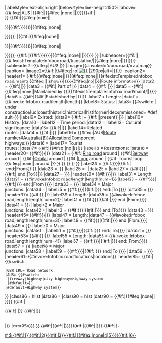 {{Infobox
|bodystyle=width:300px; font-size:90%; padding:0
|headerstyle={{#invoke:Infobox road|headerStyle}}
|labelstyle=text-align:right
|belowstyle=line-height:150%
<!-- ROUTE MARKER AND ROUTE NAME -->
|above={{#ifeq:{{{country|}}}|AUS
|{{#if:{{{name|}}}|{{{name}}}|{{#ifeq:{{Infobox road/name/AUS|state={{{state|¬}}}|type={{{type|}}}|route={{{route}}}}}|none||{{Infobox road/name/AUS|state={{{state|¬}}}|type={{{type|}}}|route={{{route}}}}}|}}}}{{#if:{{{alternate_name|}}}|<br /><span style="font-weight:normal;">{{{alternate_name|}}}</span>}}
{{#if:{{{marker_image|}}}|{{#ifeq:{{{marker_image|}}}|none||<p style="margin:6px 0 2px 0">{{{marker_image}}}</p>}}|{{#if:{{{state|{{{province|{{{country|}}}}}}}}}|{{#ifeq:{{Infobox road/shieldmain/{{Infobox road/meta/mask/country|{{{state|}}}{{{province|}}}|{{{country|}}}}}|province={{{province|¬}}}|state={{{state|¬}}}|type={{{type|}}}|county={{{county|}}}|route={{{route|}}}|subtype={{Infobox road/meta/mask/subtype1|{{{subtype|}}}}}}}|none||<p style="margin:6px 0 2px 0">{{Infobox road/shieldmain/{{Infobox road/meta/mask/country|{{{state|}}}{{{province|}}}|{{{country|}}}}}|province={{{province|¬}}}|state={{{state|¬}}}|type={{{type|}}}|county={{{county|}}}|route={{{route|}}}|subtype={{Infobox road/meta/mask/subtype1|{{{subtype|}}}}}}}</p>}}}}}}
|{{#if:{{{marker_image|}}}|{{#ifeq:{{{marker_image|}}}|none||<p style="margin:0 0 4px 0">{{{marker_image}}}</p>}}|{{#if:{{{state|{{{province|{{{country|}}}}}}}}}|{{#ifeq:{{Infobox road/shieldmain/{{Infobox road/meta/mask/country|{{{state|}}}{{{province|}}}|{{{country|}}}}}|province={{{province|¬}}}|state={{{state|¬}}}|type={{{type|}}}|county={{{county|}}}|route={{{route|}}}|subtype={{Infobox road/meta/mask/subtype1|{{{subtype|}}}}}}}|none||<p style="margin:0 0 4px 0">{{Infobox road/shieldmain/{{Infobox road/meta/mask/country|{{{state|}}}{{{province|}}}|{{{country|}}}}}|province={{{province|¬}}}|state={{{state|¬}}}|type={{{type|}}}|county={{{county|}}}|route={{{route|}}}|subtype={{Infobox road/meta/mask/subtype1|{{{subtype|}}}}}}}</p>}}}}}}
{{#if:{{{name|}}}|{{{name}}}|{{#if:{{{state|{{{province|{{{country|}}}}}}}}}|{{#ifeq:{{Infobox road/name/{{Infobox road/meta/mask/country|{{{state|}}}{{{province|}}}|{{{country|}}}}}|province={{{province|¬}}}|state={{{state|¬}}}|type={{{type|}}}|subtype={{Infobox road/meta/mask/subtype1|{{{subtype|}}}}}|route={{{route}}}|county={{{county|}}}}}|none||{{Infobox road/name/{{Infobox road/meta/mask/country|{{{state|}}}{{{province|}}}|{{{country|}}}}}|province={{{province|¬}}}|state={{{state|¬}}}|type={{{type|}}}|subtype={{Infobox road/meta/mask/subtype1|{{{subtype|}}}}}|route={{{route}}}|county={{{county|}}}}}|}}}}}}
}}
|subheader={{#if:{{{translation|}}}|<big>{{{translation}}}</big>|{{#ifexist:Template:Infobox road/translation/{{Infobox road/meta/mask/country|{{{state|}}}{{{province|}}}|{{{country|}}}}}|{{#ifeq:{{Infobox road/translation/{{Infobox road/meta/mask/country|{{{state|}}}{{{province|}}}|{{{country|}}}}}|province={{{province|¬}}}|state={{{state|¬}}}|type={{{type|}}}|subtype={{{subtype|}}}|route={{{route|}}}}}|none||<big>{{Infobox road/translation/{{Infobox road/meta/mask/country|{{{state|}}}{{{province|}}}|{{{country|}}}}}|province={{{province|¬}}}|state={{{state|¬}}}|type={{{type|}}}|subtype={{{subtype|}}}|route={{{route|}}}}}</big>}}|}}}}
|subheader2={{#ifeq:{{{country|}}}|AUS||{{{alternate_name|}}}}}
<!-- MAP -->
|image={{#invoke:Infobox road/map|map}}
|caption={{{map_notes|}}}
|image2={{#if:{{{photo|}}}{{{image|}}}|{{#ifeq:{{Infobox road/hide/photo|{{{state|}}}{{{province|}}}|{{{country|}}}}}|no|[[File:{{{photo|}}}{{{image|}}}|290px|alt={{{photo_alt|}}}{{{image_alt|}}}]]|}}|}}
|caption2={{{photo_notes|}}}{{{image_notes|}}}
<!-- ROUTE INFORMATION -->
|header1= {{#if:{{{section|}}}{{#ifeq:{{{maint|}}}|none||{{{maint|}}}}}{{#ifeq:{{{maint|}}}|none||{{#ifexist:Template:Infobox road/maint/{{Infobox road/meta/mask/country|{{{state|}}}{{{province|}}}|{{{country|}}}}}|{{#ifeq:{{Infobox road/maint/{{Infobox road/meta/mask/country|{{{state|}}}{{{province|}}}|{{{country|}}}}}|state={{{state|¬}}}|province={{{province|¬}}}|type={{{type|}}}}}|||show}}|}}}}{{{time_period|}}}{{{length_mi|}}}{{{length_km|}}}{{{length_notes|}}}{{{established|}}}{{{formed|}}}{{{history|}}}{{{spur_of|}}}{{{restrictions|}}}{{#ifeq:{{Infobox road/hide/tourist|{{{state|}}}{{{province|}}}|{{{country|}}}}}|no|{{{tourist|}}}|}}{{{allocation|}}}{{{status|}}}|Route information}}
|data2  = {{#if:{{{spur_of|}}}|{{Infobox road/meta/spur of|{{{type|}}}|{{{subtype|}}}|{{{spur_type|}}}|{{{spur_of}}}|{{{country|}}}|{{{province|}}}|{{{state|}}}|{{{county|}}}}}|}}
|data3  = {{#if:{{{e-road|}}}{{{ahn|}}}{{{tahn|}}}|{{{e-road-shield|}}}{{{ahn-shield|}}}{{{tahn-shield|}}} Part of {{{e-road|}}}{{{ahn|}}}{{{tahn|}}}|}}
|data4  = {{#if:{{{section|}}}|{{Infobox road/law/{{Infobox road/meta/mask/country|{{{state|}}}{{{province|}}}|{{{country|}}}}}|province={{{province|¬}}}|state={{{state|¬}}}|type={{{type|}}}|route={{{route}}}|section={{{section}}}|subsection={{{subsection|}}}}}|}}
|data5  = {{#if:{{{maint|}}}|{{#ifeq:{{{maint|}}}|none||Maintained by {{{maint}}}}}|{{#ifexist:Template:Infobox road/maint/{{Infobox road/meta/mask/country|{{{state|}}}{{{province|}}}|{{{country|}}}}}|{{Infobox road/maint/{{Infobox road/meta/mask/country|{{{state|}}}{{{province|}}}|{{{country|}}}}}|province={{{province|¬}}}|state={{{state|¬}}}|type={{{type|}}}}}|}}}}
|data6  = {{#if:{{{time_period|}}}|{{#if:{{{established_by|}}}|Established by {{{established_by}}}|}}|}}
|label7 = Length:
|data7  = {{#invoke:Infobox road/length|length}}
|label8= Status:
|data8= {{#switch:{{lc:{{{header_type|}}}}} | under construction|uc|const|historic|historical|hist|former|decommissioned={{{status|}}}|#default=}}
|label9= Existed:
|data9= {{#if:{{{established|}}}{{{formed|}}}|{{{established|}}}{{{formed|}}} – {{#if:{{{decommissioned|}}}{{{deleted|}}}|{{{decommissioned|}}}{{{deleted|}}}|present}}|}}
|label10= History:
|data10= {{{history|}}}
|label12 = Time period:
|data12  = {{{time_period|}}}
|label13= Cultural<br>significance:
|data13= {{#if:{{{time_period|}}}|{{{significance|}}}|}}
|label14= Related<br>routes:
|data14 = {{#if:{{{time_period|}}}|{{{related|}}}|}}
|label16 = {{#ifeq:{{{country|}}}|AUS|[[Route number#Australia{{!}}Allocation]]:|Component<br>highways:}}
|data16  = {{{allocation|}}}
|label17= Tourist<br>routes:
|data17= {{#if:{{{tourist|}}}|{{#ifeq:{{Infobox road/hide/tourist|{{{state|}}}{{{province|}}}|{{{country|}}}}}|no|{{{tourist|}}}|}}|}}
|label18 = Restrictions:
|data18  = {{{restrictions|}}}
<!-- MAJOR JUNCTIONS (FOR MOST ROUTES) -->
|header20= {{#if:{{{terminus_a|{{{end_a|}}}}}}{{{beltway_city|}}}{{{orbital|}}}{{{loop|}}}{{{tloop|}}}{{{junction|}}}|{{{section0|Major junctions}}}}}
|data21  = {{#if:{{{ring_road|}}}|[[Ring road]] around {{{ring_road}}}|<!--
           -->{{#if:{{{beltway_city|}}}|[[Beltway]] around {{{beltway_city}}}|<!--
              -->{{#if:{{{orbital|}}}|[[Orbital road|Orbital]] around {{{orbital}}}|<!--
                 -->{{#if:{{{loop|}}}|[[Loop road|Loop]] around {{{loop}}}|<!--
                    -->{{#if:{{{tloop|}}}|Tourist loop {{#ifeq:{{{tloop}}}|none|| around {{{tloop}}}|}} }} }} }} }} }}
|label23 = {{#if:{{{terminus_a|{{{end_a|}}}}}}|{{#if:{{{direction_a|}}}|{{{direction_a}}}&nbsp;end:|From:}}|}}
|data23  = {{{terminus_a|{{{end_a|}}}}}}
|label25 = &nbsp;
|data25  = {{{junction|}}}
|label27 = {{#if:{{{terminus_b|{{{end_b|}}}}}}|{{#if:{{{direction_b|}}}|{{{direction_b}}}&nbsp;end:|To:}}|}}
|data27  = {{{terminus_b|{{{end_b|}}}}}}
<!-- MAJOR JUNCTIONS (IF DIVIDED IN UP TO FOUR SECTIONS) -->
|header29= {{#if:{{{length_mi1|}}}{{{length_km1|}}}{{{direction_a1|}}}{{{terminus_a1|{{{end_a1|}}}}}}|{{{section1|Section 1}}}}}
|label31 = Length:
|data31  = {{#invoke:Infobox road/length|length|num=1}}
|label33 = {{#if:{{{terminus_a1|{{{end_a1|}}}}}}|{{#if:{{{direction_a|}}}{{{direction_a1|}}}|{{{direction_a1|{{{direction_a|}}}}}}&nbsp;end:|From:}}}}
|data33  = {{{terminus_a1|{{{end_a1|}}}}}}
|label34 = Major<br>junctions:
|data34  = {{{junction1|}}}
|label35 = {{#if:{{{terminus_b1||{{{end_b1|}}}}}}|{{#if:{{{direction_b|}}}{{{direction_b1|}}}|{{{direction_b1|{{{direction_b|}}}}}}&nbsp;end:|To:}}}}
|data35  = {{{terminus_b1||{{{end_b1|}}}}}}
|header37= {{#if:{{{length_mi2|}}}{{{length_km2|}}}{{{direction_a2|}}}{{{terminus_a2|{{{end_a2|}}}}}}|{{{section2|Section 2}}}}}
|label39 = Length:
|data39  = {{#invoke:Infobox road/length|length|num=2}}
|label41 = {{#if:{{{terminus_a2|{{{end_a2|}}}}}}|{{#if:{{{direction_a|}}}{{{direction_a2|}}}|{{{direction_a2|{{{direction_a|}}}}}}&nbsp;end:|From:}}}}
|data41  = {{{terminus_a2|{{{end_a2|}}}}}}
|label42 = Major<br>junctions:
|data42  = {{{junction2|}}}
|label43 = {{#if:{{{terminus_b2||{{{end_b2|}}}}}}|{{#if:{{{direction_b|}}}{{{direction_b2|}}}|{{{direction_b2|{{{direction_b|}}}}}}&nbsp;end:|To:}}}}
|data43  = {{{terminus_b2||{{{end_b2|}}}}}}
|header45= {{#if:{{{length_mi3|}}}{{{length_km3|}}}{{{direction_a3|}}}{{{terminus_a3|{{{end_a3|}}}}}}|{{{section3|Section 3}}}}}
|label47 = Length:
|data47  = {{#invoke:Infobox road/length|length|num=3}}
|label49 = {{#if:{{{terminus_a3|{{{end_a3|}}}}}}|{{#if:{{{direction_a|}}}{{{direction_a3|}}}|{{{direction_a3|{{{direction_a|}}}}}}&nbsp;end:|From:}}}}
|data49  = {{{terminus_a3|{{{end_a3|}}}}}}
|label50 = Major<br>junctions:
|data50  = {{{junction3|}}}
|label51 = {{#if:{{{terminus_b3||{{{end_b3|}}}}}}|{{#if:{{{direction_b|}}}{{{direction_b3|}}}|{{{direction_b3|{{{direction_b|}}}}}}&nbsp;end:|To:}}}}
|data51  = {{{terminus_b3||{{{end_b|3}}}}}}
|header53= {{#if:{{{length_mi4|}}}{{{length_km4|}}}{{{direction_a4|}}}{{{terminus_a4|{{{end_a4|}}}}}}|{{{section4|Section 4}}}}}
|label55 = Length:
|data55  = {{#invoke:Infobox road/length|length|num=4}}
|label57 = {{#if:{{{terminus_a4|{{{end_a4|}}}}}}|{{#if:{{{direction_a|}}}{{{direction_a4|}}}|{{{direction_a4|{{{direction_a|}}}}}}&nbsp;end:|From:}}}}
|data57  = {{{terminus_a4|{{{end_a4|}}}}}}
|label58 = Major<br>junctions:
|data58  = {{{junction4|}}}
|label59 = {{#if:{{{terminus_b4||{{{end_b4|}}}}}}|{{#if:{{{direction_b|}}}{{{direction_b4|}}}|{{{direction_b4|{{{direction_b|}}}}}}&nbsp;end:|To:}}}}
|data59  = {{{terminus_b4||{{{end_b4|}}}}}}
<!-- LOCATION INFORMATION (SOME PARAMETERS ARE DISABLED FOR CERTAIN COUNTRIES) -->
|header61={{#invoke:Infobox road/locations|locations}}
<!-- HIGHWAY SYSTEM -->
|header85= {{#if:{{{state|}}}{{{province|}}}{{{country|}}}{{{type|}}}{{{system|}}}|{{#switch: {{{country|}}}
 |GBR|IRL= Road network
 |AUS= {{#switch:{{{type|}}}
  |freeway|highway|city highway=Highway system
  |#default=}}
 |#default=Highway system}}
}}
|class86 = hlist
|data86  = {{{system|}}}
<!-- LINKS AND BROWSE SECTION -->
|class90 = hlist
|data90   = {{#if:{{{state|}}}{{{province|}}}{{{country|}}}{{{type|}}}|{{#ifeq:{{Infobox road/browselinks/{{Infobox road/meta/mask/country|{{{state|}}}{{{province|}}}|{{{country|}}}}}|province={{{province|¬}}}|state={{{state|¬}}}|type={{{type|}}}|county={{{county|}}}|route={{{route|}}}}}|none||
{{Infobox road/browselinks/{{Infobox road/meta/mask/country|{{{state|}}}{{{province|}}}|{{{country|}}}}}|province={{{province|¬}}}|state={{{state|¬}}}|type={{{type|}}}|county={{{county|}}}|route={{{route|}}}}}
}}}}
{{#if:{{{previous_route|}}}{{{browse|}}}|<table style="width:100%; background:none; border-collapse:collapse">{{#if:{{{previous_route|}}}|
{{Infobox road/meta/browse|country={{Infobox road/meta/mask/country|{{{state|}}}{{{province|}}}|{{{country|}}}}}|state={{{state|¬}}}|province={{{province|¬}}}|county={{{county|}}}|previous_type={{{previous_type|}}}|previous_route={{{previous_route|}}}|browse_route={{{browse_route|}}}|next_type={{{next_type|}}}|next_route={{{next_route|}}}|previous_dab={{{previous_dab|}}}|next_dab={{{next_dab|}}}}}|}}
{{#if:{{{browse|}}}|{{{browse}}}|}}</table>|}}
<!-- HISTORICAL DESIGNATION, NRHP, EMBEDDED INFOBOXES -->
|data95={{{nrhp|{{{embedded|}}}}}}
}}<!--
// ERROR TRACKING CATEGORIES //
-->{{#if:{{{type|}}}|{{#if:{{{state|}}}{{{province|}}}{{{country|}}}||[[Category:Infobox road transclusion errors|# {{PAGENAME}}]]}}}}{{#if:{{{spur_of|}}}|{{#if:{{{spur_type|}}}||[[Category:Infobox road transclusion errors|$ {{PAGENAME}}]]}}}}{{Infobox road/meta/errors|country={{{country|}}}|province={{{province|}}}|state={{{state|}}}|{{{countries|}}}|{{{regions|}}}|{{{provinces|}}}|{{{rural_municipalities|}}}|{{{cities|}}}{{{towns|}}}{{{villages|}}}|{{{destinations|}}}|{{{tourist|}}}|{{{states|}}}|{{{photo|}}}}}{{#if:{{{header_color|}}}{{{header_type|}}}{{{map_custom|}}}{{{marker_image|}}}{{{name|}}}|[[Category:Infobox road temporary tracking category 1|{{#if:{{{header_color|}}}|1}}{{#if:{{{header_type|}}}|2}}{{#if:{{{map_custom|}}}|3}}{{#if:{{{marker_image|}}}|{{#ifeq:{{{marker_image}}}|none|4|5}}}}{{#if:{{{name|}}}|6}} {{PAGENAME}}]]}}<noinclude>
{{Documentation}}
</noinclude>